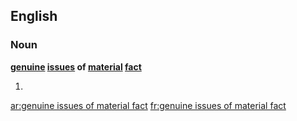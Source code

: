 ==English==

===Noun===
'''[[genuine]] [[issue]]s of [[material]] [[fact]]'''

# {{plural of|[[genuine issue of material fact]]}}

[[ar:genuine issues of material fact]]
[[fr:genuine issues of material fact]]
